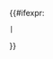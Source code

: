 {{#ifexpr:{{cat in use|{{{class}}}级{{{topic}}}条目}}
 |<td>{{PAGESINCATEGORY:{{{class}}}级{{{topic}}}条目|pages}}</td>
}}